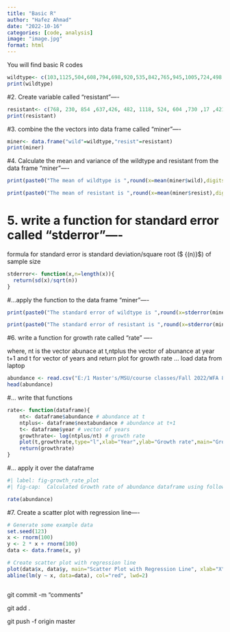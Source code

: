 ```yaml
---
title: "Basic R"
author: "Hafez Ahmad"
date: "2022-10-16"
categories: [code, analysis]
image: "image.jpg"
format: html
---
```


You will find basic R codes

```r
wildtype<- c(103,1125,504,608,794,698,920,535,842,765,945,1005,724,498,727)
print(wildtype)
```

#2. Create variable called "resistant"----

```r
resistant<- c(768, 230, 854 ,637,426, 482, 1118, 524, 604 ,730 ,17 ,421, 587, 782 ,171)
print(resistant)
```

#3. combine the the vectors into data frame called "miner"----

```r
miner<- data.frame("wild"=wildtype,"resist"=resistant)
print(miner)
```

#4. Calculate the mean and variance of the wildtype and resistant from the data frame "miner"----

```r
print(paste0("The mean of wildtype is ",round(x=mean(miner$wild),digits=3)," and the variance is ",round(x=var(miner$wild),digits=3)))
```

```r
print(paste0("The mean of resistant is ",round(x=mean(miner$resist),digits=3)," and the variance is ",round(x=var(miner$resist),digits=3)))
```

# 5. write a function for standard error called "stderror"----

formula for standard error is standard deviation/square root (\$ \frac {\\sigma} {\sqrt (n)}\$) of sample size

```r
stderror<- function(x,n=length(x)){
  return(sd(x)/sqrt(n))
}
```

#...apply the function to the data frame "miner"----

```r
print(paste0("The standard error of wildtype is ",round(x=stderror(miner$wild),digits=3)))
```

```r
print(paste0("The standard error of resistant is ",round(x=stderror(miner$resist),digits=3)))
```

#6. write a function for growth rate called "rate" ----

where, nt is the vector abunace at t,ntplus the vector of abunance at year t+1 and t for vector of years and return plot for growth rate ... load data from laptop

```r
abundance <- read.csv("E:/1 Master's/MSU/course classes/Fall 2022/WFA 8134 RMethod/code/abundance.csv",header = TRUE)
head(abundance)
```

#... write that functions

```r


rate<- function(dataframe){
    nt<- dataframe$abundance # abundance at t
    ntplus<- dataframe$nextabundance # abundance at t+1
    t<- dataframe$year # vector of years
    growthrate<- log(ntplus/nt) # growth rate
    plot(t,growthrate,type="l",xlab="Year",ylab="Growth rate",main="Growth rate of abundance")
    return(growthrate)
}

```

#... apply it over the dataframe

```r
#| label: fig-growth_rate_plot
#| fig-cap:  Calculated Growth rate of abundance dataframe using following formula$r=ln(Nt+1)/Nt$.

rate(abundance)
```

#7. Create a scatter plot with regression line----

```r
# Generate some example data
set.seed(123)
x <- rnorm(100)
y <- 2 * x + rnorm(100)
data <- data.frame(x, y)

# Create scatter plot with regression line
plot(data$x, data$y, main="Scatter Plot with Regression Line", xlab="X", ylab="Y", pch=19, col="blue")
abline(lm(y ~ x, data=data), col="red", lwd=2)
```

```1+2
```

git commit -m "comments"

git add .

git push -f origin master
